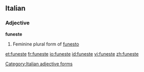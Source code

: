 ==Italian==

===Adjective===
'''funeste''' {{f}}

# Feminine plural form of [[funesto]]
[[Category:Italian adjective forms]]

[[et:funeste]]
[[fr:funeste]]
[[io:funeste]]
[[id:funeste]]
[[vi:funeste]]
[[zh:funeste]]